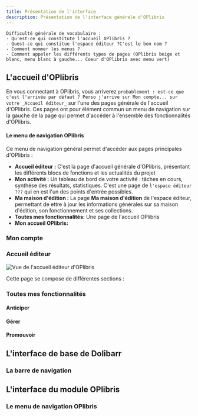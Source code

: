 ```yaml
---
title: Présentation de l'interface
description: Présentation de l'interface générale d'OPlibris
---
```


```
Difficulté générale de vocabulaire :
- Qu'est-ce qui constitute l'accueil OPlibris ?
- Quest-ce qui constitue l'espace éditeur ?C'est le bon nom ?
- Comment nommer les menus ?
- Comment appeler les différents types de pages (OPlibris beige et blanc, menu blanc à gauche... Coeur d'OPlibris avec menu vert)
```

## L'accueil d'OPlibris

En vous connectant à OPlibris, vous arriverez `probablement : est-ce que c'est l'arrivée par défaut ? Perso j'arrive sur Mon compte... sur votre _Accueil éditeur_` sur l'une des pages générale de l'accueil d'OPlibris.
Ces pages ont pour élément commun un menu de navigation sur la gauche de la page qui permet d'accéder à l'ensemble des fonctionnalités d'OPlibris.

#### Le menu de navigation OPlibris

Ce menu de navigation général permet d'accéder aux pages principales d'OPlibris :

- **Accueil éditeur :** C'est la page d'accueil générale d'OPlibris, présentant les différents blocs de fonctions et les actualités du projet
- **Mon activité :** Un tableau de bord de votre activité : tâches en cours, synthèse des résultats, statistiques. C'est une page de `l'espace éditeur ???` qui en est l'un des points d'entrée possibles.
- **Ma maison d'édition :** La page **Ma maison d'édition** de l'espace éditeur, permettant de ettre à jour les informations générales sur sa maison d'édition, son fonctionnement et ses collections.
- **Toutes mes fonctionnalités:** Une page de l'accueil OPlibris
- **Mon accueil OPlibris:**

### Mon compte

### Accueil éditeur

![Vue de l'accueil éditeur d'OPlibris](./images/interface-accueil-editeur.png)

Cette page se compose de différentes sections :

### Toutes mes fonctionnalités

#### Anticiper

#### Gérer

#### Promouvoir

## L'interface de base de Dolibarr

### La barre de navigation

## L'interface du module OPlibris

### Le menu de navigation OPlibris
